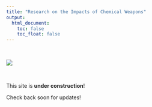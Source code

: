 ```yaml
---
title: "Research on the Impacts of Chemical Weapons"
output:
  html_document:
    toc: false
    toc_float: false
---
```


<br>

![](images/logo1.png)

<br>

This site is **under construction**!

Check back soon for updates!
